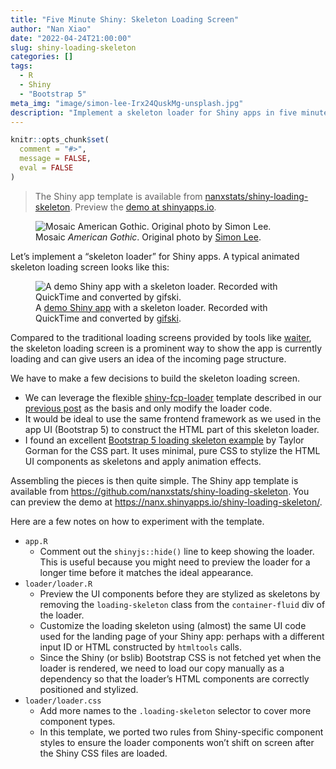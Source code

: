 ```yaml
---
title: "Five Minute Shiny: Skeleton Loading Screen"
author: "Nan Xiao"
date: "2022-04-24T21:00:00"
slug: shiny-loading-skeleton
categories: []
tags:
  - R
  - Shiny
  - "Bootstrap 5"
meta_img: "image/simon-lee-Irx24QuskMg-unsplash.jpg"
description: "Implement a skeleton loader for Shiny apps in five minutes."
---
```


```r
knitr::opts_chunk$set(
  comment = "#>",
  message = FALSE,
  eval = FALSE
)
```

> The Shiny app template is available from
> [nanxstats/shiny-loading-skeleton](https://github.com/nanxstats/shiny-loading-skeleton).
> Preview the [demo at shinyapps.io](https://nanx.shinyapps.io/shiny-loading-skeleton/).

![Mosaic _American Gothic_. Original photo by [Simon Lee](https://unsplash.com/photos/Irx24QuskMg).](/image/simon-lee-Irx24QuskMg-unsplash.jpg)

Let's implement a "skeleton loader" for Shiny apps.
A typical animated skeleton loading screen looks like this:

![A [demo Shiny app](https://nanx.shinyapps.io/shiny-loading-skeleton/) with a skeleton loader. Recorded with QuickTime and converted by [gifski](https://gif.ski/).](shiny-skeleton-loading-screen.gif)

Compared to the traditional loading screens provided by tools like
[waiter](https://github.com/JohnCoene/waiter),
the skeleton loading screen is a prominent way to show the app is currently
loading and can give users an idea of the incoming page structure.

We have to make a few decisions to build the skeleton loading screen.

- We can leverage the flexible
  [shiny-fcp-loader](https://github.com/nanxstats/shiny-fcp-loader)
  template described in our [previous post](https://nanx.me/blog/post/shiny-fcp-loader/)
  as the basis and only modify the loader code.
- It would be ideal to use the same frontend framework as we used in the app UI
  (Bootstrap 5) to construct the HTML part of this skeleton loader.
- I found an excellent
  [Bootstrap 5 loading skeleton example](https://codepen.io/taylorgorman/pen/GRojZwV)
  by Taylor Gorman for the CSS part. It uses minimal, pure CSS to stylize the
  HTML UI components as skeletons and apply animation effects.

Assembling the pieces is then quite simple.
The Shiny app template is available from
<https://github.com/nanxstats/shiny-loading-skeleton>.
You can preview the demo at <https://nanx.shinyapps.io/shiny-loading-skeleton/>.

Here are a few notes on how to experiment with the template.

- `app.R`
  - Comment out the `shinyjs::hide()` line to keep showing the loader.
    This is useful because you might need to preview the loader for
    a longer time before it matches the ideal appearance.
- `loader/loader.R`
  - Preview the UI components before they are stylized as skeletons
    by removing the `loading-skeleton` class from the `container-fluid`
    div of the loader.
  - Customize the loading skeleton using (almost) the same UI code
    used for the landing page of your Shiny app: perhaps with a different
    input ID or HTML constructed by `htmltools` calls.
  - Since the Shiny (or bslib) Bootstrap CSS is not fetched yet when the loader
    is rendered, we need to load our copy manually as a dependency
    so that the loader's HTML components are correctly positioned and stylized.
- `loader/loader.css`
  - Add more names to the `.loading-skeleton` selector to cover more
    component types.
  - In this template, we ported two rules from Shiny-specific component
    styles to ensure the loader components won't shift on screen after the
    Shiny CSS files are loaded.
